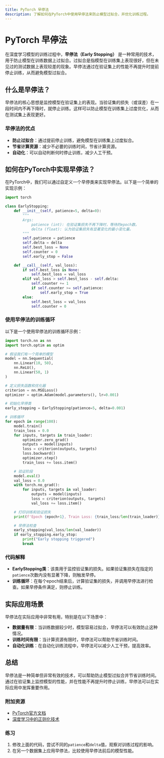 ```yaml
---
title: PyTorch 早停法
description: 了解如何在PyTorch中使用早停法来防止模型过拟合，并优化训练过程。
---
```


# PyTorch 早停法

在深度学习模型的训练过程中，**早停法（Early Stopping）** 是一种常用的技术，用于防止模型在训练数据上过拟合。过拟合是指模型在训练集上表现很好，但在未见过的测试数据上表现较差的现象。早停法通过在验证集上的性能不再提升时提前停止训练，从而避免模型过拟合。

## 什么是早停法？

早停法的核心思想是监控模型在验证集上的表现。当验证集的损失（或误差）在一段时间内不再下降时，就停止训练。这样可以防止模型在训练集上过度优化，从而在测试集上表现更好。

### 早停法的优点
- **防止过拟合**：通过提前停止训练，避免模型在训练集上过度拟合。
- **节省计算资源**：减少不必要的训练时间，节省计算资源。
- **自动化**：可以自动判断何时停止训练，减少人工干预。

## 如何在PyTorch中实现早停法？

在PyTorch中，我们可以通过自定义一个早停类来实现早停法。以下是一个简单的实现示例：

```python
import torch

class EarlyStopping:
    def __init__(self, patience=5, delta=0):
        """
        Args:
            patience (int): 在验证集损失不再下降时，等待的epoch数。
            delta (float): 认为验证集损失有显著变化的最小变化量。
        """
        self.patience = patience
        self.delta = delta
        self.best_loss = None
        self.counter = 0
        self.early_stop = False

    def __call__(self, val_loss):
        if self.best_loss is None:
            self.best_loss = val_loss
        elif val_loss > self.best_loss - self.delta:
            self.counter += 1
            if self.counter >= self.patience:
                self.early_stop = True
        else:
            self.best_loss = val_loss
            self.counter = 0
```

### 使用早停法的训练循环

以下是一个使用早停法的训练循环示例：

```python
import torch.nn as nn
import torch.optim as optim

# 假设我们有一个简单的模型
model = nn.Sequential(
    nn.Linear(10, 50),
    nn.ReLU(),
    nn.Linear(50, 1)
)

# 定义损失函数和优化器
criterion = nn.MSELoss()
optimizer = optim.Adam(model.parameters(), lr=0.001)

# 初始化早停类
early_stopping = EarlyStopping(patience=5, delta=0.001)

# 训练循环
for epoch in range(100):
    model.train()
    train_loss = 0.0
    for inputs, targets in train_loader:
        optimizer.zero_grad()
        outputs = model(inputs)
        loss = criterion(outputs, targets)
        loss.backward()
        optimizer.step()
        train_loss += loss.item()

    # 验证阶段
    model.eval()
    val_loss = 0.0
    with torch.no_grad():
        for inputs, targets in val_loader:
            outputs = model(inputs)
            loss = criterion(outputs, targets)
            val_loss += loss.item()

    # 打印训练和验证损失
    print(f'Epoch {epoch+1}, Train Loss: {train_loss/len(train_loader)}, Val Loss: {val_loss/len(val_loader)}')

    # 早停法检查
    early_stopping(val_loss/len(val_loader))
    if early_stopping.early_stop:
        print("Early stopping triggered")
        break
```

### 代码解释
- **EarlyStopping类**：该类用于监控验证集的损失。如果验证集损失在指定的`patience`次数内没有显著下降，则触发早停。
- **训练循环**：在每个epoch结束后，计算验证集的损失，并调用早停法进行检查。如果早停条件满足，则停止训练。

## 实际应用场景

早停法在实际应用中非常有用，特别是在以下场景中：
- **数据量有限**：当训练数据较少时，模型容易过拟合，早停法可以有效防止这种情况。
- **训练时间有限**：当计算资源有限时，早停法可以帮助节省训练时间。
- **自动化训练**：在自动化训练流程中，早停法可以减少人工干预，提高效率。

## 总结

早停法是一种简单但非常有效的技术，可以帮助防止模型过拟合并节省训练时间。通过在验证集上监控模型的性能，并在性能不再提升时停止训练，早停法可以在实际应用中发挥重要作用。

### 附加资源
- [PyTorch官方文档](https://pytorch.org/docs/stable/index.html)
- [深度学习中的正则化技术](https://www.deeplearningbook.org/)

### 练习
1. 修改上面的代码，尝试不同的`patience`和`delta`值，观察对训练过程的影响。
2. 在另一个数据集上应用早停法，比较使用早停法前后的模型性能。
